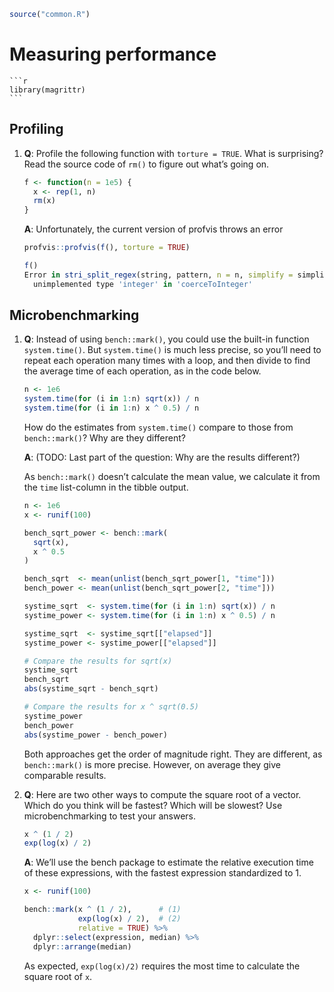 ```r
source("common.R")
```

# Measuring performance

    ```r
    library(magrittr)
    ```

## Profiling

1. __[Q]{.Q}__: Profile the following function with `torture = TRUE`. What is surprising? Read the source code of `rm()` to figure out what's going on.

    ```r
    f <- function(n = 1e5) {
      x <- rep(1, n)
      rm(x)
    }
    ```

   __[A]{.started}__: Unfortunately, the current version of profvis throws an error

    ```r
    profvis::profvis(f(), torture = TRUE)
    
    f()
    Error in stri_split_regex(string, pattern, n = n, simplify = simplify,  : 
      unimplemented type 'integer' in 'coerceToInteger'
    ```

<!-- from `?profvis()`: `Toruture` triggers garbage collection after every torture memory allocation call. -->

## Microbenchmarking

1. __[Q]{.Q}__: Instead of using `bench::mark()`, you could use the built-in function `system.time()`. But `system.time()` is much less precise, so you'll need to repeat each operation many times with a loop, and then divide to find the average time of each operation, as in the code below.

    ```r
    n <- 1e6
    system.time(for (i in 1:n) sqrt(x)) / n
    system.time(for (i in 1:n) x ^ 0.5) / n
    ```
    
   How do the estimates from `system.time()` compare to those from `bench::mark()`? Why are they different?

   __[A]{.started}__: (TODO: Last part of the question: Why are the results different?)
   
   As `bench::mark()` doesn't calculate the mean value, we calculate it from the `time` list-column in the tibble output. 

    ```r
    n <- 1e6
    x <- runif(100)
    
    bench_sqrt_power <- bench::mark(
      sqrt(x), 
      x ^ 0.5
    )
    
    bench_sqrt  <- mean(unlist(bench_sqrt_power[1, "time"]))
    bench_power <- mean(unlist(bench_sqrt_power[2, "time"]))
    
    systime_sqrt  <- system.time(for (i in 1:n) sqrt(x)) / n
    systime_power <- system.time(for (i in 1:n) x ^ 0.5) / n
    
    systime_sqrt  <- systime_sqrt[["elapsed"]]
    systime_power <- systime_power[["elapsed"]]

    # Compare the results for sqrt(x)
    systime_sqrt
    bench_sqrt
    abs(systime_sqrt - bench_sqrt)
    
    # Compare the results for x ^ sqrt(0.5)
    systime_power
    bench_power
    abs(systime_power - bench_power)
    ```

   Both approaches get the order of magnitude right. They are different, as `bench::mark()` is more precise. However, on average they give comparable results.

2. __[Q]{.Q}__: Here are two other ways to compute the square root of a vector. Which do you think will be fastest? Which will be slowest? Use microbenchmarking to test your answers.

    ```r
    x ^ (1 / 2)
    exp(log(x) / 2)
    ```

   __[A]{.solved}__: We'll use the bench package to estimate the relative execution time of these expressions, with the fastest expression standardized to 1.

    ```r
    x <- runif(100)
    
    bench::mark(x ^ (1 / 2),      # (1)
                exp(log(x) / 2),  # (2)
                relative = TRUE) %>% 
      dplyr::select(expression, median) %>% 
      dplyr::arrange(median)
    ```

   As expected, `exp(log(x)/2)` requires the most time to calculate the square root of `x`.
